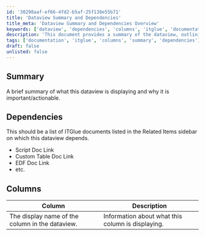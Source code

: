 ```yaml
---
id: '30298aaf-ef66-4fd2-b5af-25f138e55b71'
title: 'Dataview Summary and Dependencies'
title_meta: 'Dataview Summary and Dependencies Overview'
keywords: ['dataview', 'dependencies', 'columns', 'itglue', 'documentation']
description: 'This document provides a summary of the dataview, outlining its importance and actionable insights. It also lists the dependencies on other ITGlue documents that are relevant to the dataview, along with a detailed description of each column included in the dataview.'
tags: ['documentation', 'itglue', 'columns', 'summary', 'dependencies']
draft: false
unlisted: false
---
```

## Summary

A brief summary of what this dataview is displaying and why it is important/actionable.

## Dependencies

This should be a list of ITGlue documents listed in the Related Items sidebar on which this dataview depends.

- Script Doc Link
- Custom Table Doc Link
- EDF Doc Link
- etc.

## Columns

| Column                                        | Description                                   |
|-----------------------------------------------|-----------------------------------------------|
| The display name of the column in the dataview. | Information about what this column is displaying. |












